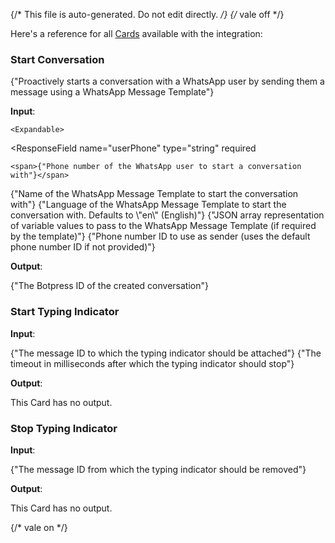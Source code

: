 {/* This file is auto-generated. Do not edit directly. */}
{/* vale off */}

Here's a reference for all [Cards](/learn/reference/cards/introduction) available with the integration:

### Start Conversation

<span>{"Proactively starts a conversation with a WhatsApp user by sending them a message using a WhatsApp Message Template"}</span>

**Input**:

<Expandable title="input fields">
  <ResponseField
    name="conversation"
    type="object"
    required
  >
    

    <Expandable>
  <ResponseField
    name="userPhone"
    type="string"
    required
  >
    <span>{"Phone number of the WhatsApp user to start a conversation with"}</span>
  </ResponseField>
  <ResponseField
    name="templateName"
    type="string"
    required
  >
    <span>{"Name of the WhatsApp Message Template to start the conversation with"}</span>
  </ResponseField>
  <ResponseField
    name="templateLanguage"
    type="string"
  >
    <span>{"Language of the WhatsApp Message Template to start the conversation with. Defaults to \"en\" (English)"}</span>
  </ResponseField>
  <ResponseField
    name="templateVariablesJson"
    type="string"
  >
    <span>{"JSON array representation of variable values to pass to the WhatsApp Message Template (if required by the template)"}</span>
  </ResponseField>
  <ResponseField
    name="botPhoneNumberId"
    type="string"
  >
    <span>{"Phone number ID to use as sender (uses the default phone number ID if not provided)"}</span>
  </ResponseField>
    </Expandable>
  </ResponseField>
</Expandable>

**Output**:

<Expandable title="output">
  <ResponseField
    name="conversationId"
    type="string"
    required
  >
    <span>{"The Botpress ID of the created conversation"}</span>
  </ResponseField>
</Expandable>

### Start Typing Indicator

**Input**:

<Expandable title="input fields">
  <ResponseField
    name="conversationId"
    type="string"
    required
  >
    
  </ResponseField>
  <ResponseField
    name="messageId"
    type="string"
    required
  >
    <span>{"The message ID to which the typing indicator should be attached"}</span>
  </ResponseField>
  <ResponseField
    name="timeout"
    type="number"
  >
    <span>{"The timeout in milliseconds after which the typing indicator should stop"}</span>
  </ResponseField>
</Expandable>

**Output**:

This Card has no output.

### Stop Typing Indicator

**Input**:

<Expandable title="input fields">
  <ResponseField
    name="conversationId"
    type="string"
    required
  >
    
  </ResponseField>
  <ResponseField
    name="messageId"
    type="string"
    required
  >
    <span>{"The message ID from which the typing indicator should be removed"}</span>
  </ResponseField>
</Expandable>

**Output**:

This Card has no output.


{/* vale on */}
